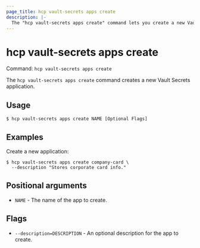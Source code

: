 ```yaml
---
page_title: hcp vault-secrets apps create
description: |-
  The "hcp vault-secrets apps create" command lets you create a new Vault Secrets application.
---
```


# hcp vault-secrets apps create

Command: `hcp vault-secrets apps create` 

The `hcp vault-secrets apps create` command creates a new Vault Secrets
application.

## Usage

```shell-session
$ hcp vault-secrets apps create NAME [Optional Flags]
```

## Examples

Create a new application:

```shell-session
$ hcp vault-secrets apps create company-card \
  --description "Stores corporate card info."
```

## Positional arguments

- `NAME` - The name of the app to create.

## Flags

- `--description=DESCRIPTION` - An optional description for the app to create.

